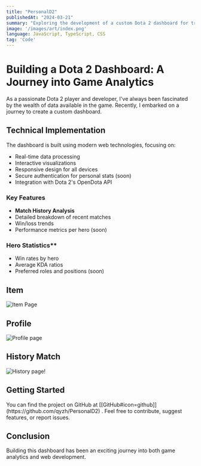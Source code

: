 ```yaml
---
title: "PersonalD2"
publishedAt: "2024-03-21"
summary: "Exploring the development of a custom Dota 2 dashboard for tracking game statistics"
image: '/images/art/index.png'
language: JavaScript, TypeScript, CSS
tag: 'Code'
---
```


# Building a Dota 2 Dashboard: A Journey into Game Analytics

<p>As a passionate Dota 2 player and developer, I've always been fascinated by the wealth of data available in the game. Recently, I embarked on a journey to create a custom dashboard.</p>


## Technical Implementation
The dashboard is built using modern web technologies, focusing on:
- Real-time data processing
- Interactive visualizations
- Responsive design for all devices
- Secure authentication for personal stats (soon)
- Integration with Dota 2's OpenDota API


### Key Features
- **Match History Analysis**
- Detailed breakdown of recent matches
- Win/loss trends
- Performance metrics per hero (soon)

### Hero Statistics**
- Win rates by hero
- Average KDA ratios
- Preferred roles and positions (soon)

## Item
<img alt="Item Page" src='/images/art/item.png'/>

## Profile
<img alt="Profile page" src='/images/art/pddrofile.png'/>

## History Match
<img alt="History page!" src='/images/art/history.png'/>

## Getting Started
<p>You can find the project on GitHub at [[GitHub#icon=github]](https://github.com/qyzh/PersonalD2) . Feel free to contribute, suggest features, or report issues.</p>

## Conclusion
<p>Building this dashboard has been an exciting journey into both game analytics and web development.</p>

